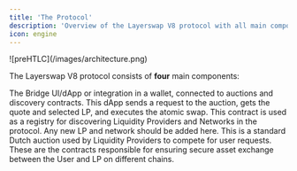 ```yaml
---
title: 'The Protocol'
description: 'Overview of the Layerswap V8 protocol with all main components'
icon: engine
---
```


<Frame caption="V8 Architecture">
![preHTLC](/images/architecture.png)
</Frame>

The Layerswap V8 protocol consists of **four** main components:

<Card title="dApp/Integrator" icon="browser" horizontal="true" href="/protocol/dApp">
  The Bridge UI/dApp or integration in a wallet, connected to auctions and discovery contracts. This dApp sends a request to the auction, gets the quote and selected LP, and executes the atomic swap.
</Card>

<Card title="The Discovery Contract" icon="lighthouse" horizontal="true" href="/protocol/discovery">
  This contract is used as a registry for discovering Liquidity Providers and Networks in the protocol. Any new LP and network should be added here.
</Card>

<Card title="The Auction" icon="scale-balanced" horizontal="true" href="/protocol/auction">
  This is a standard Dutch auction used by Liquidity Providers to compete for user requests.
</Card>

<Card title="PreHTLC Contracts" icon="file-lock" horizontal="true" href="/protocol/atomic-swaps-prehtlc">
  These are the contracts responsible for ensuring secure asset exchange between the User and LP on different chains.
</Card>